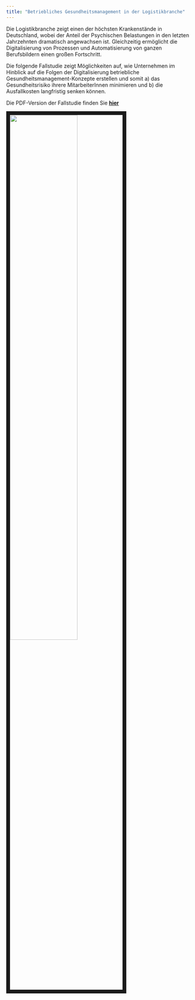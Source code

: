 ```yaml
---
title: "Betriebliches Gesundheitsmanagement in der Logistikbranche"
---
```

Die Logistikbranche zeigt einen der höchsten Krankenstände in Deutschland, wobei der Anteil der Psychischen Belastungen in den letzten Jahrzehnten dramatisch angewachsen ist. Gleichzeitig ermöglicht die Digitalisierung von Prozessen und Automatisierung von ganzen Berufsbildern einen großen Fortschritt. 

Die folgende Fallstudie zeigt Möglichkeiten auf, wie Unternehmen im Hinblick auf die Folgen der Digitalisierung betriebliche Gesundheitsmanagement-Konzepte erstellen und somit a) das Gesundheitsrisiko ihrere MitarbeiterInnen minimieren und b) die Ausfallkosten langfristig senken können.

Die PDF-Version der Fallstudie finden Sie **[hier](Betriebliches Gesundheitsmanagement in der Logistikbranche; Koch, Marschall, Hestermann.pdf)**



<img src="images/InhaltsverzeichnisBGM.PNG" style="width:60%; border:10px solid; margin-right: 20px" align="left">
